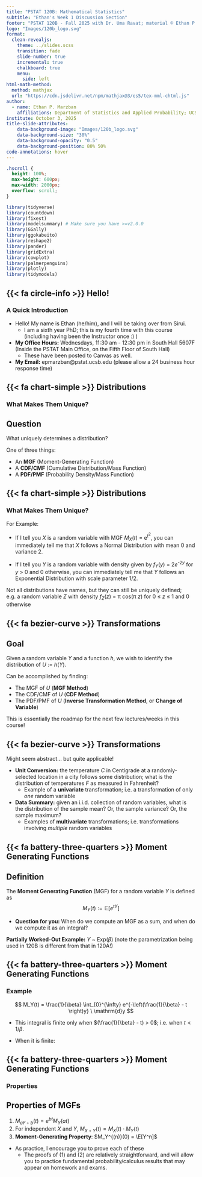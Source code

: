 ```yaml
---
title: "PSTAT 120B: Mathematical Statistics"
subtitle: "Ethan's Week 1 Discussion Section"
footer: "PSTAT 120B - Fall 2025 with Dr. Uma Ravat; material © Ethan P. Marzban"
logo: "Images/120b_logo.svg"
format: 
  clean-revealjs:
    theme: ../slides.scss
    transition: fade
    slide-number: true
    incremental: true 
    chalkboard: true
    menu:
      side: left
html-math-method:
  method: mathjax
  url: "https://cdn.jsdelivr.net/npm/mathjax@3/es5/tex-mml-chtml.js"
author:
  - name: Ethan P. Marzban
    affiliations: Department of Statistics and Applied Probability; UCSB <br /> <br />
institute: October 3, 2025
title-slide-attributes:
    data-background-image: "Images/120b_logo.svg"
    data-background-size: "30%"
    data-background-opacity: "0.5"
    data-background-position: 80% 50%
code-annotations: hover
---
```


<style>
mjx-math {
  font-size: 80% !important;
}
</style>

<script>
MathJax = {
  options: {
    menuOptions: {
      settings: {
        assistiveMml: false
      }
    }
  }
};
</script>
<script type="text/javascript" id="MathJax-script" async src="path-to-MathJax/tex-chtml.js"></script>


$$
\newcommand\R{\mathbb{R}}
\newcommand{\N}{\mathbb{N}}
\newcommand{\E}{\mathbb{E}}
\newcommand{\Prob}{\mathbb{P}}
\newcommand{\F}{\mathcal{F}}
\newcommand{\1}{1\!\!1}
\newcommand{\comp}[1]{#1^{\complement}}
\newcommand{\Var}{\mathrm{Var}}
\newcommand{\SD}{\mathrm{SD}}
\newcommand{\vect}[1]{\vec{\boldsymbol{#1}}}
\newcommand{\tvect}[1]{\vec{\boldsymbol{#1}}^{\mathsf{T}}}
\newcommand{\hvect}[1]{\widehat{\boldsymbol{#1}}}
\newcommand{\mat}[1]{\mathbf{#1}}
\newcommand{\tmat}[1]{\mathbf{#1}^{\mathsf{T}}}
\newcommand{\Cov}{\mathrm{Cov}}
\DeclareMathOperator*{\argmin}{\mathrm{arg} \ \min}
\newcommand{\iid}{\stackrel{\mathrm{i.i.d.}}{\sim}}
$$

```css
.hscroll {
  height: 100%;
  max-height: 600px;
  max-width: 2000px;
  overflow: scroll;
}
```

```r
library(tidyverse)
library(countdown)
library(fixest)
library(modelsummary) # Make sure you have >=v2.0.0
library(GGally)
library(ggokabeito)
library(reshape2)
library(pander)
library(gridExtra)
library(cowplot)
library(palmerpenguins)
library(plotly)
library(tidymodels)
```

## {{< fa circle-info >}} Hello!
### A Quick Introduction


-   Hello! My name is Ethan (he/him), and I will be taking over from Sirui.
    -   I am a sixth year PhD; this is my fourth time with this course (including having been the Instructor once :) )
    
-   **My Office Hours:** Wednesdays, 11:30 am - 12:30 pm in South Hall 5607F (Inside the PSTAT Main Office, on the Fifth Floor of South Hall)
    -   These have been posted to Canvas as well.

-   **My Email:** epmarzban@pstat.ucsb.edu (please allow a 24 business hour response time)


## {{< fa chart-simple >}} Distributions
### What Makes Them Unique?

::: {.callout-tip}
## **Question**

What uniquely determines a distribution?
:::

::: {.fragment}
One of three things:
:::

-   An [**MGF**]{.alert} (Moment-Generating Function)
-   A [**CDF/CMF**]{.alert} (Cumulative Distribution/Mass Function)
-   A [**PDF/PMF**]{.alert} (Probability Density/Mass Function)


## {{< fa chart-simple >}} Distributions
### What Makes Them Unique?

For Example:

-   If I tell you _X_ is a random variable with MGF _M_~_X_~(_t_) = e^_t_<sup>2</sup>^, you can immediately tell me that _X_ follows a Normal Distribution with mean 0 and variance 2.

-   If I tell you _Y_ is a random variable with density given by _f_~_Y_~(_y_) = 2<i>e</i><sup>-2<i>y</i></sup> for  _y_ > 0 and 0 otherwise, you can immediately tell me that _Y_ follows an Exponential Distribution with scale parameter 1/2.

::: {.fragment}
Not all distributions have names, but they can still be uniquely defined; e.g. a random variable _Z_ with density _f_~_Z_~(_z_) = π cos(π _z_) for 0 ≤ _z_ ≤ 1 and 0 otherwise
:::


## {{< fa bezier-curve >}} Transformations


::: {.callout-tip}
## **Goal**

Given a random variable _Y_ and a function _h_, we wish to identify the distribution of _U_ := _h_(_Y_).
:::

::: {.fragment}
Can be accomplished by finding:

-   The MGF of _U_ ([**MGF Method**]{.alert})
-   The CDF/CMF of _U_ ([**CDF Method**]{.alert})
-   The PDF/PMF of _U_ ([**Inverse Transformation Method**]{.alert}, or [**Change of Variable**]{.alert})

:::

::: {.fragment}
This is essentially the roadmap for the next few lectures/weeks in this course!
:::

## {{< fa bezier-curve >}} Transformations

Might seem abstract... but quite applicable!

-   [**Unit Conversion:**]{.alert} the temperature _C_ in Centigrade at a randomly-selected location in a city follows some distribution; what is the distribution of temperatures _F_ as measured in Fahrenheit?
    -   Example of a [**univariate**]{.alert} transformation; i.e. a transformation of only _one_ random variable

-   [**Data Summary:**]{.alert} given an i.i.d. collection of random variables, what is the distribution of the sample mean? Or, the sample variance? Or, the sample maximum?
    -   Examples of [**multivariate**]{.alert} transformations; i.e. transformations involving _multiple_ random variables

## {{< fa battery-three-quarters >}} Moment Generating Functions

::: {.callout-note}
## **Definition**

The [**Moment Generating Function**]{.alert} (MGF) for a random variable _Y_ is defined as $$ M_Y(t) := \mathbb{E}[e^{tY}] $$
:::

-   **Question for you:** When do we compute an MGF as a sum, and when do we compute it as an integral?

::: {.fragment}
**Partially Worked-Out Example:** _Y_ ~ Exp(_β_) (note the parametrization being used in 120B is different from that in 120A!)
:::

\begin{align}
  \class{fragment}{{} M_Y(t)}
    &\class{fragment}{{} = \int_{0}^{\infty} e^{ty} \cdot \frac{1}{\beta} e^{-y/\beta} \ \mathrm{d}y}           
    &\class{fragment}{{} = \frac{1}{\beta} \int_{0}^{\infty} e^{-\left(\frac{1}{\beta} - t \right)y}  \ \mathrm{d}y}
\end{align}

## {{< fa battery-three-quarters >}} Moment Generating Functions
### Example

$$ M_Y(t) = \frac{1}{\beta} \int_{0}^{\infty} e^{-\left(\frac{1}{\beta} - t \right)y}  \ \mathrm{d}y $$

-   This integral is finite only when $(\frac{1}{\beta} - t) > 0$; i.e. when $t < 1/\beta$. 

-   When it is finite:


\begin{align}
  \class{fragment}{{} M_Y(t)}
    &\class{fragment}{{} = \frac{1}{\beta} \cdot {\color{blue} \frac{1}{\left( \frac{1}{\beta} - t \right)} } \cdot  \int_{0}^{\infty} {\color{blue} \left( \frac{1}{\beta} - t \right) }  e^{-\left(\frac{1}{\beta} - t \right)y}  \ \mathrm{d}y}   \\[3mm]
    &\class{fragment}{{} = \frac{1}{\beta} \cdot  \frac{1}{\left( \frac{1}{\beta} - t \right)} = \frac{1}{1 - \beta t}}   \\[3mm]
\end{align}


## {{< fa battery-three-quarters >}} Moment Generating Functions
### Properties

::: {.callout-important}
## **Properties of MGFs**

1)    $M_{aY + b}(t) = e^{bt} M_Y(at)$
2)    For independent $X$ and $Y$, $M_{X + Y}(t) = M_X(t) \cdot M_Y(t)$
3)    [**Moment-Generating Property**]{.alert}: $M_Y^{(n)}(0) = \E[Y^n]$
:::

-   As practice, I encourage you to prove each of these
    -   The proofs of (1) and (2) are relatively straightforward, and will allow you to practice fundamental probability/calculus results that may appear on homework and exams.
